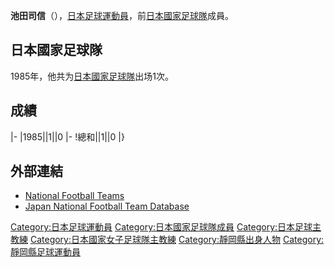{{Infobox football biography
|name=池田司信
|image=
|fullname=池田司信
|birth_date={{Birth date and age|1962|1|5}}
|cityofbirth=[[靜岡縣|靜岡縣]]
|countryofbirth=[[日本|日本]]
|height=1.64 m
|position=[[後衛_(足球)|後衛]]
|currentclub=
|years=1980-1990<br/>1990-1992
|clubs=[[橫濱水手|日産自動車]]<br/>[[大阪飛腳|松下電器]]
|caps(goals)=
|nationalyears=1985
|nationalteam=[[日本國家足球隊|日本]]
|nationalcaps(goals)=1 (0)
}}
'''池田司信'''（{{Bd|1962年|1月5日||}}），[[日本|日本]][[足球|足球]][[運動員|運動員]]，前[[日本國家足球隊|日本國家足球隊]]成員。

==日本國家足球隊==
1985年，他共为[[日本國家足球隊|日本國家足球隊]]出场1次。

==成績==
{{Football player national team statistics|JPN}}
|-
|1985||1||0
|-
!總和||1||0
|}

==外部連結==
{{Reflist}}
*[http://www.national-football-teams.com/v2/player.php?id=36434 National Football Teams] {{Wayback|url=http://www.national-football-teams.com/v2/player.php?id=36434 |date=20121012185503 }}
*[https://web.archive.org/web/20130922162705/http://www.japannationalfootballteam.com/en/players/ikeda_shinobu.html Japan National Football Team Database]

{{Japan-sport-bio-stub}}
{{Soccer-player-stub}}
[[Category:日本足球運動員|Category:日本足球運動員]]
[[Category:日本國家足球隊成員|Category:日本國家足球隊成員]]
[[Category:日本足球主教練|Category:日本足球主教練]]
[[Category:日本國家女子足球隊主教練|Category:日本國家女子足球隊主教練]]

[[Category:靜岡縣出身人物|Category:靜岡縣出身人物]]
[[Category:靜岡縣足球運動員|Category:靜岡縣足球運動員]]